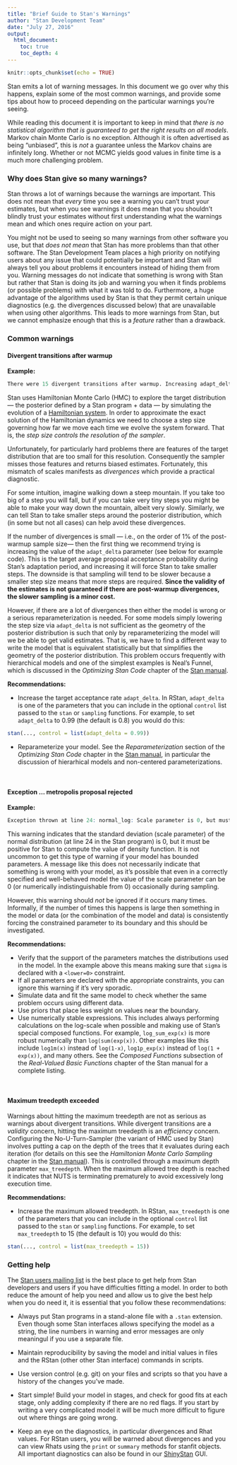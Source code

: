 ```yaml
---
title: "Brief Guide to Stan's Warnings"
author: "Stan Development Team"
date: "July 27, 2016"
output: 
  html_document:
    toc: true
    toc_depth: 4
---
```


```r
knitr::opts_chunk$set(echo = TRUE)
```

Stan emits a lot of warning messages. In this document we go over why this
happens, explain some of the most common warnings, and provide some tips about
how to proceed depending on the particular warnings you're seeing.

While reading this document it is important to keep in mind that _there is no 
statistical algorithm that is guaranteed to get the right results on all 
models_. Markov chain Monte Carlo is no exception. Although it is often 
advertised as being "unbiased", this is _not_ a guarantee unless the Markov
chains are infinitely long. Whether or not MCMC yields good values in finite
time is a much more challenging problem.


### Why does Stan give so many warnings?

Stan throws a lot of warnings because the warnings are important. This does not
mean that _every_ time you see a warning you can't trust your estimates, but
when you see warnings it does mean that you shouldn't blindly trust your
estimates without first understanding what the warnings mean and which ones
require action on your part.

You might not be used to seeing so many warnings from other software you use,
but that _does not mean_ that Stan has more problems than that other software.
The Stan Development Team places a high priority on notifying users about any
issue that could potentially be important and Stan will always tell you about
problems it encounters instead of hiding them from you. Warning messages do not
indicate that something is wrong with Stan but rather that Stan is doing its job
and warning you when it finds problems (or possible problems) with what it was
told to do. Furthermore, a huge advantage of the algorithms used by Stan is that
they permit certain unique diagnostics (e.g. the divergences discussed below)
that are unavailable when using other algorithms. This leads to more warnings
from Stan, but we cannot emphasize enough that this is a _feature_ rather than a
drawback.


### Common warnings

#### Divergent transitions after warmup

**Example:**

```r
There were 15 divergent transitions after warmup. Increasing adapt_delta above 0.8 may help. 
```

Stan uses Hamiltonian Monte Carlo (HMC) to explore the target distribution ---
the posterior defined by a Stan program + data --- by simulating the evolution
of a [Hamiltonian system](https://en.wikipedia.org/wiki/Hamiltonian_system). In
order to approximate the exact solution of the Hamiltonian dynamics we need to
choose a step size governing how far we move each time we evolve the system
forward. That is, the _step size controls the resolution of the sampler_.

Unfortunately, for particularly hard problems there are features of the target 
distribution that are too small for this resolution. Consequently the sampler 
misses those features and returns biased estimates. Fortunately, this mismatch 
of scales manifests as _divergences_ which provide a practical diagnostic.

For some intuition, imagine walking down a steep mountain. If you take too big
of a step you will fall, but if you can take very tiny steps you might be able
to make your way down the mountain, albeit very slowly. Similarly, we can tell
Stan to take smaller steps around the posterior distribution, which (in some but
not all cases) can help avoid these divergences.

If the number of divergences is small --- i.e., on the order of 1% of the 
post-warmup sample size--- then the first thing we recommend trying is 
increasing the value of the `adapt_delta` parameter (see below for example 
code). This is the target average proposal acceptance probability during Stan's 
adaptation period, and increasing it will force Stan to take smaller steps. The 
downside is that sampling will tend to be slower because a smaller step size 
means that more steps are required. **Since the validity of the estimates is not
guaranteed if there are post-warmup divergences, the slower sampling is a minor 
cost.**

However, if there are a lot of divergences then either the model is wrong or a
serious reparameterization is needed. For some models simply lowering the step
size via `adapt_delta` is not sufficient as the geometry of the posterior
distribution is such that only by reparameterizing the model will we be able to
get valid estimates. That is, we have to find a different way to write the model
that is equivalent statistically but that simplifies the geometry of the
posterior distribution. This problem occurs frequently with hierarchical models
and one of the simplest examples is Neal's Funnel, which is discussed in the
*Optimizing Stan Code* chapter of the [Stan
manual](http://mc-stan.org/documentation/).

**Recommendations:**

* Increase the target acceptance rate `adapt_delta`. In RStan, `adapt_delta` is 
one of the parameters that you can include in the optional `control` list passed
to the `stan` or `sampling` functions. For example, to set `adapt_delta`
to 0.99 (the default is 0.8) you would do this:

```r
stan(..., control = list(adapt_delta = 0.99))
```

* Reparameterize your model. See the _Reparameterization_ section of the 
_Optimizing Stan Code_ chapter in the [Stan 
manual](http://mc-stan.org/documentation/), in particular the discussion of
hierarhical models and non-centered parameterizations.

<br>

#### Exception ... metropolis proposal rejected

**Example:**

```r
Exception thrown at line 24: normal_log: Scale parameter is 0, but must be positive! 
```

This warning indicates that the standard deviation (scale parameter) of the 
normal distribution (at line 24 in the Stan program) is 0, but it must be
positive for Stan to compute the value of density function. It is not uncommon
to get this type of warning if your model has bounded parameters. A message like
this does not necessarily indicate that something is wrong with your model, as
it's possible that even in a correctly specified and well-behaved model the
value of the scale parameter can be 0 (or numerically indistinguishable from 0)
occasionally during sampling.

However, this warning should _not_ be ignored if it occurs many times. 
Informally, if the number of times this happens is large then something in the
model or data (or the combination of the model and data) is consistently forcing
the constrained parameter to its boundary and this should be investigated.

**Recommendations:** 

* Verify that the support of the parameters matches the distributions used in
the model. In the example above this means making sure that `sigma` is declared 
with a `<lower=0>` constraint.
* If all parameters are declared with the appropriate constraints, you can 
ignore this warning if it's very sporadic.
* Simulate data and fit the same model to check whether the same problem occurs
using different data.
* Use priors that place less weight on values near the boundary.
* Use numerically stable expressions. This includes always performing 
calculations on the log-scale when possible and making use of Stan's special 
composed functions. For example, `log_sum_exp(x)` is more robust numerically
than `log(sum(exp(x))`. Other examples like this include `log1m(x)` instead of
`log(1-x)`, `log1p_exp(x)` instead of `log(1 + exp(x))`, and many others. See
the _Composed Functions_ subsection of the _Real-Valued Basic Functions_ chapter
of the Stan manual for a complete listing.

<br>

#### Maximum treedepth exceeded

Warnings about hitting the maximum treedepth are not as serious as warnings 
about divergent transitions. While divergent transitions are a _validity_
concern, hitting the maximum treedepth is an _efficiency_ concern. Configuring
the No-U-Turn-Sampler (the variant of HMC used by Stan) involves putting a cap
on the depth of the trees that it evaluates during each iteration (for details
on this see the *Hamiltonian Monte Carlo Sampling* chapter in the [Stan 
manual](http://mc-stan.org/documentation/)). This is controlled through a 
maximum depth parameter `max_treedepth`. When the maximum allowed tree depth is 
reached it indicates that NUTS is terminating prematurely to avoid excessively 
long execution time.

**Recommendations:** 

* Increase the maximum allowed treedepth. In RStan, `max_treedepth` is one
of the parameters that you can include in the optional `control` list passed
to the `stan` or `sampling` functions. For example, to set `max_treedepth`
to 15 (the default is 10) you would do this:

```r
stan(..., control = list(max_treedepth = 15))
```



### Getting help

The [Stan users mailing
list](https://groups.google.com/forum/#!forum/stan-users) is the best place to
get help from Stan developers and users if you have difficulties fitting a
model. In order to both reduce the amount of help you need and allow us to give
the best help when you do need it, it is essential that you follow these
recommendations:

* Always put Stan programs in a stand-alone file with a `.stan` extension. Even 
though some Stan interfaces allows specifying the model as a string, the line
numbers in warning and error messages are only meaningul if you use a separate
file.

* Maintain reproducibility by saving the model and initial values 
in files and the RStan (other other Stan interface) commands in scripts. 

* Use version control (e.g. git) on your files and scripts so that you have a 
history of the changes you've made.

* Start simple! Build your model in stages, and check for good fits at each 
stage, only adding complexity if there are no red flags. If you start by writing
a very complicated model it will be much more difficult to figure out where
things are going wrong.

* Keep an eye on the diagnostics, in particular divergences and Rhat values. For
RStan users, you will be warned about divergences and you can view Rhats using
the `print` or `summary` methods for stanfit objects. All important diagnostics
can also be found in our [ShinyStan](http://mc-stan.org/interfaces/shinystan)
GUI.

